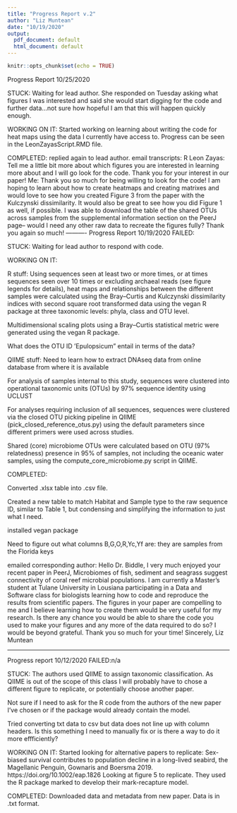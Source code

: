 ```yaml
---
title: "Progress Report v.2"
author: "Liz Muntean"
date: "10/19/2020"
output:
  pdf_document: default
  html_document: default
---
```


```r
knitr::opts_chunk$set(echo = TRUE)

```
Progress Report 10/25/2020

STUCK: Waiting for lead author. She responded on Tuesday asking what figures I was interested and said she would start digging for the code and further data...not sure how hopeful I am that this will happen quickly enough. 

WORKING ON IT: Started working on learning about writing the code for heat maps using the data I currently have access to. Progress can be seen in the LeonZayasScript.RMD file.

COMPLETED: replied again to lead author. email transcripts:
R Leon Zayas: Tell me a little bit more about which figures you are interested in learning more about and I will go look for the code. Thank you for your interest in our paper!
Me: Thank you so much for being willing to look for the code! I am hoping to learn about how to create heatmaps and creating matrixes and would love to see how you created Figure 3 from the paper with the Kulczynski dissimilarity. It would also be great to see how you did Figure 1 as well, if possible. I was able to download the table of the shared OTUs across samples from the supplemental information section on the PeerJ page-- would I need any other raw data to recreate the figures fully?
Thank you again so much! 
----------
Progress Report 10/19/2020
FAILED:

STUCK: Waiting for lead author to respond with code. 

WORKING ON IT: 

R stuff:
Using sequences seen at least two or more times, or at times sequences seen over 10 times or excluding archaeal reads (see figure legends for details), heat maps and relationships between the different samples were calculated using the Bray–Curtis and Kulczynski dissimilarity indices with second square root transformed data using the vegan R package at three taxonomic levels: phyla, class and OTU level. 

Multidimensional scaling plots using a Bray–Curtis statistical metric were generated using the vegan R package.

What does the OTU ID 'Epulopsicum" entail in terms of the data?

QIIME stuff:
Need to learn how to extract DNAseq data from online database from where it is available

For analysis of samples internal to this study, sequences were clustered into operational taxonomic units (OTUs) by 97% sequence identity using UCLUST 

For analyses requiring inclusion of all sequences, sequences were clustered via the closed OTU picking pipeline in QIIME (pick_closed_reference_otus.py) using the default parameters since different primers were used across studies.

Shared (core) microbiome OTUs were calculated based on OTU
(97% relatedness) presence in 95% of samples, not including the oceanic water samples, using the compute_core_microbiome.py script in QIIME.


COMPLETED: 

Converted .xlsx table into .csv file. 

Created a new table to match Habitat and Sample type to the raw sequence ID, similar to Table 1, but condensing and simplifying the information to just what I need. 

installed vegan package

Need to figure out what columns B,G,O,R,Yc,Yf are: they are samples from the Florida keys

emailed corresponding author: Hello Dr. Biddle, I very much enjoyed your recent paper in PeerJ, Microbiomes of fish, sediment and seagrass suggest connectivity of coral reef microbial populations. I am currently a Master's student at Tulane University in Lousiana participating in a Data and Software class for biologists learning how to code and reproduce the results from scientific papers. The figures in your paper are compelling to me and I believe learning how to create them would be very useful for my research. Is there any chance you would be able to share the code you used to make your figures and any more of the data required to do so? I would be beyond grateful. Thank you so much for your time! Sincerely, Liz Muntean

-----
Progress report 10/12/2020
FAILED:n/a

STUCK: The authors used QIIME to assign taxonomic classification. As QIIME is out of the scope of this class I will probably have to chose a different figure to replicate, or potentially choose another paper. 

Not sure if I need to ask for the R code from the authors of the new paper I've chosen or if the package would already contain the model.

Tried converting txt data to csv but data does not line up with column headers. Is this something I need to manually fix or is there a way to do it more effficiently?


WORKING ON IT: 
Started looking for alternative papers to replicate: Sex-biased survival contributes to population decline in a long-lived seabird, the Magellanic Penguin, Gownaris and Boersma 2019. https://doi.org/10.1002/eap.1826
Looking at figure 5 to replicate.
They used the R package marked to develop their mark-recapture model. 

COMPLETED: Downloaded data and metadata from new paper. Data is in .txt format.